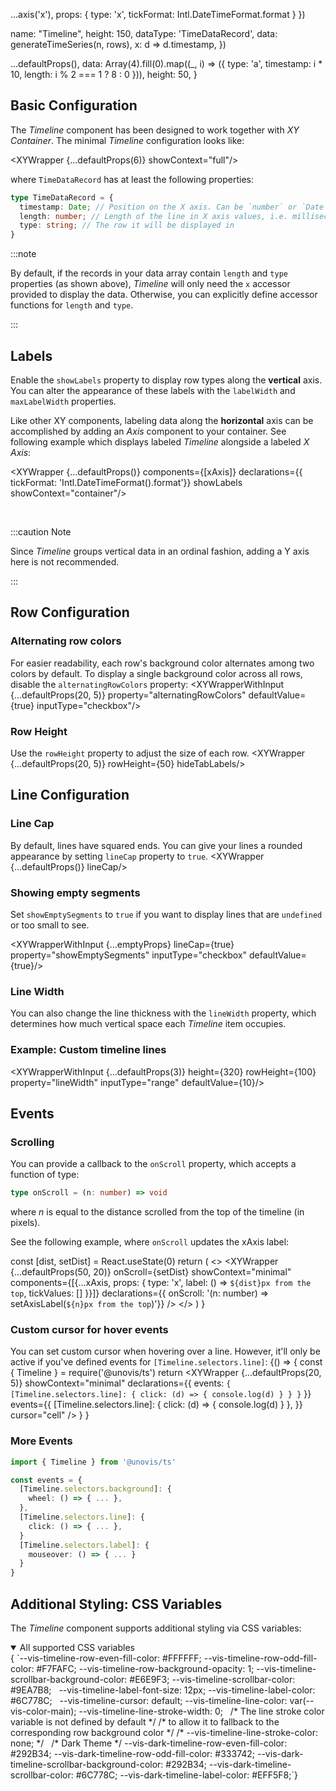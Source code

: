 
  ...axis('x'),
  props: { type: 'x', tickFormat: Intl.DateTimeFormat.format }
})

  name: "Timeline",
  height: 150,
  dataType: 'TimeDataRecord',
  data: generateTimeSeries(n, rows),
  x: d => d.timestamp,
})

  ...defaultProps(),
  data: Array(4).fill(0).map((_, i) => ({ type: 'a', timestamp: i * 10, length: i % 2 === 1 ? 8 : 0 })),
  height: 50,
}

## Basic Configuration
The _Timeline_ component has been designed to work together with _XY Container_.
The minimal _Timeline_ configuration looks like:

<XYWrapper {...defaultProps(6)} showContext="full"/>

where `TimeDataRecord` has at least the following properties:

```ts
type TimeDataRecord = {
  timestamp: Date; // Position on the X axis. Can be `number` or `Date`
  length: number; // Length of the line in X axis values, i.e. milliseconds if you use `Date`
  type: string; // The row it will be displayed in
}
```

:::note

By default, if the records in your data array contain `length` and `type` properties (as shown above),
_Timeline_ will only need the `x` accessor provided to display the data.
Otherwise, you can explicitly define accessor functions for `length` and `type`.

:::

## Labels
Enable the `showLabels` property to display row types along the **vertical** axis. You can alter the
appearance of these labels with the `labelWidth` and `maxLabelWidth` properties.

Like other XY components, labeling data along the **horizontal** axis can be accomplished
by adding an _Axis_ component to your container. See following example which displays labeled
_Timeline_ alongside a labeled _X Axis_:

<XYWrapper {...defaultProps()}
  components={[xAxis]}
  declarations={{ tickFormat: 'Intl.DateTimeFormat().format'}}
  showLabels
  showContext="container"/>

<br/>

:::caution Note

Since *Timeline* groups vertical data in an ordinal fashion, adding a Y axis here is not recommended.

:::


## Row Configuration
### Alternating row colors
For easier readability, each row's background color alternates among two colors by default. To display a single
background color across all rows, disable the `alternatingRowColors` property:
<XYWrapperWithInput {...defaultProps(20, 5)} property="alternatingRowColors" defaultValue={true} inputType="checkbox"/>

### Row Height
Use the `rowHeight` property to adjust the size of each row.
<XYWrapper {...defaultProps(20, 5)} rowHeight={50} hideTabLabels/>

## Line Configuration
### Line Cap
By default, lines have squared ends. You can give your lines a rounded appearance by setting `lineCap` property to `true`.
<XYWrapper {...defaultProps()} lineCap/>

### Showing empty segments
Set `showEmptySegments` to `true` if you want to display lines that are `undefined` or too small to see.

<XYWrapperWithInput {...emptyProps} lineCap={true} property="showEmptySegments" inputType="checkbox" defaultValue={true}/>

### Line Width
You can also change the line thickness with the `lineWidth` property, which determines how much
vertical space each _Timeline_ item occupies.

### Example: Custom timeline lines
<XYWrapperWithInput {...defaultProps(3)} height={320} rowHeight={100} property="lineWidth" inputType="range" defaultValue={10}/>

## Events
### Scrolling
You can provide a callback to the `onScroll` property, which accepts a function of type:

```ts
type onScroll = (n: number) => void
```

where _n_ is equal to the distance scrolled from the top of the timeline (in pixels).

See the following example, where `onScroll` updates the xAxis label:

  const [dist, setDist] = React.useState(0)
  return (
    <>
      <XYWrapper {...defaultProps(50, 20)}
        onScroll={setDist}
        showContext="minimal"
        components={[{...xAxis, props: { type: 'x', label: () => `${dist}px from the top`, tickValues: [] }}]}
        declarations={{ onScroll: '(n: number) => setAxisLabel(`${n}px from the top`)'}}
        />
    </>
  )
}

<ScrollExample/>

### Custom cursor for hover events
You can set custom cursor when hovering over a line. However, it'll only be active if you've defined events for `[Timeline.selectors.line]`:
<BrowserOnly>
{() => {
  const { Timeline } = require('@unovis/ts')
  return <XYWrapper
      {...defaultProps(20, 5)}
      showContext="minimal"
      declarations={{
        events:
  `{
    [Timeline.selectors.line]: {
        click: (d) => { console.log(d) }
    }
  }`
      }}
      events={{
        [Timeline.selectors.line]: {
            click: (d) => { console.log(d) }
        },
      }}
      cursor="cell"
    />
  }
}
</BrowserOnly>

### More Events
```ts
import { Timeline } from '@unovis/ts'

const events = {
  [Timeline.selectors.background]: {
    wheel: () => { ... },
  },
  [Timeline.selectors.line]: {
    click: () => { ... },
  }
  [Timeline.selectors.label]: {
    mouseover: () => { ... }
  }
}
```

## Additional Styling: CSS Variables
The _Timeline_ component supports additional styling via CSS variables:


<details open>
  <summary>All supported CSS variables</summary>
  <CodeBlock language="css">{
`--vis-timeline-row-even-fill-color: #FFFFFF;
--vis-timeline-row-odd-fill-color: #F7FAFC;
--vis-timeline-row-background-opacity: 1;
--vis-timeline-scrollbar-background-color: #E6E9F3;
--vis-timeline-scrollbar-color: #9EA7B8;
 
--vis-timeline-label-font-size: 12px;
--vis-timeline-label-color: #6C778C;
 
--vis-timeline-cursor: default;
--vis-timeline-line-color: var(--vis-color-main);
--vis-timeline-line-stroke-width: 0;
 
/* The line stroke color variable is not defined by default */
/* to allow it to fallback to the corresponding row background color */
/* --vis-timeline-line-stroke-color: none; */
 
/* Dark Theme */
--vis-dark-timeline-row-even-fill-color: #292B34;
--vis-dark-timeline-row-odd-fill-color: #333742;
--vis-dark-timeline-scrollbar-background-color: #292B34;
--vis-dark-timeline-scrollbar-color: #6C778C;
--vis-dark-timeline-label-color: #EFF5F8;`}
  </CodeBlock>
</details>

<PropTable name="VisTimeline"/>
